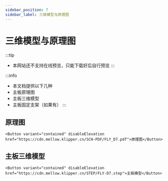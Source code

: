 ```yaml
---
sidebar_position: 7
sidebar_label: 三维模型与原理图
---
```



# 三维模型与原理图


:::tip
* 本网站还不支持在线预览，只能下载好后自行预览
:::

:::info
* 本文档提供以下几种
* 主板原理图
* 主板三维模型
* 主板固定支架（如果有）
:::

## 原理图

    <Button variant="contained" disableElevation href="https://cdn.mellow.klipper.cn/SCH-PDF/FLY_D7.pdf">原理图</Button>


## 主板三维模型

    <Button variant="contained" disableElevation href="https://cdn.mellow.klipper.cn/STEP/FLY-D7.step">主板模型</Button>
